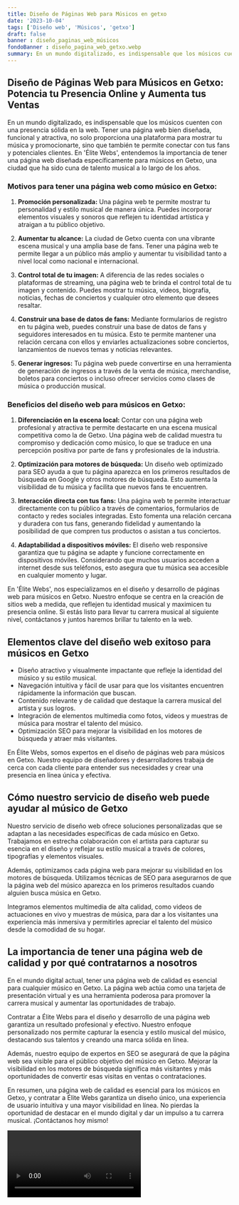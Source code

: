 ```yaml
---
title: Diseño de Páginas Web para Músicos en getxo
date: '2023-10-04'
tags: ['Diseño web', 'Músicos', 'getxo']
draft: false
banner : diseño_paginas_web_músicos
fondoBanner : diseño_pagina_web_getxo.webp
summary: En un mundo digitalizado, es indispensable que los músicos cuenten con una presencia sólida en la web. Tener una página web bien diseñada, funcional y atractiva, no solo proporciona una plataforma para mostrar tu música y promocionarte, sino que también te permite conectar con tus fans y potenciales clientes. En 'Élite Webs', entendemos la importancia de tener una página web diseñada específicamente para músicos en Getxo, una ciudad que ha sido cuna de talento musical a lo largo de los años.
---
```


## Diseño de Páginas Web para Músicos en Getxo: Potencia tu Presencia Online y Aumenta tus Ventas

En un mundo digitalizado, es indispensable que los músicos cuenten con una presencia sólida en la web. Tener una página web bien diseñada, funcional y atractiva, no solo proporciona una plataforma para mostrar tu música y promocionarte, sino que también te permite conectar con tus fans y potenciales clientes. En 'Élite Webs', entendemos la importancia de tener una página web diseñada específicamente para músicos en Getxo, una ciudad que ha sido cuna de talento musical a lo largo de los años.

### Motivos para tener una página web como músico en Getxo:

1. **Promoción personalizada:** Una página web te permite mostrar tu personalidad y estilo musical de manera única. Puedes incorporar elementos visuales y sonoros que reflejen tu identidad artística y atraigan a tu público objetivo.

2. **Aumentar tu alcance:** La ciudad de Getxo cuenta con una vibrante escena musical y una amplia base de fans. Tener una página web te permite llegar a un público más amplio y aumentar tu visibilidad tanto a nivel local como nacional e internacional.

3. **Control total de tu imagen:** A diferencia de las redes sociales o plataformas de streaming, una página web te brinda el control total de tu imagen y contenido. Puedes mostrar tu música, videos, biografía, noticias, fechas de conciertos y cualquier otro elemento que desees resaltar.

4. **Construir una base de datos de fans:** Mediante formularios de registro en tu página web, puedes construir una base de datos de fans y seguidores interesados en tu música. Esto te permite mantener una relación cercana con ellos y enviarles actualizaciones sobre conciertos, lanzamientos de nuevos temas y noticias relevantes.

5. **Generar ingresos:** Tu página web puede convertirse en una herramienta de generación de ingresos a través de la venta de música, merchandise, boletos para conciertos o incluso ofrecer servicios como clases de música o producción musical.

### Beneficios del diseño web para músicos en Getxo:

1. **Diferenciación en la escena local:** Contar con una página web profesional y atractiva te permite destacarte en una escena musical competitiva como la de Getxo. Una página web de calidad muestra tu compromiso y dedicación como músico, lo que se traduce en una percepción positiva por parte de fans y profesionales de la industria.

2. **Optimización para motores de búsqueda:** Un diseño web optimizado para SEO ayuda a que tu página aparezca en los primeros resultados de búsqueda en Google y otros motores de búsqueda. Esto aumenta la visibilidad de tu música y facilita que nuevos fans te encuentren.

3. **Interacción directa con tus fans:** Una página web te permite interactuar directamente con tu público a través de comentarios, formularios de contacto y redes sociales integradas. Esto fomenta una relación cercana y duradera con tus fans, generando fidelidad y aumentando la posibilidad de que compren tus productos o asistan a tus conciertos.

4. **Adaptabilidad a dispositivos móviles:** El diseño web responsive garantiza que tu página se adapte y funcione correctamente en dispositivos móviles. Considerando que muchos usuarios acceden a internet desde sus teléfonos, esto asegura que tu música sea accesible en cualquier momento y lugar.

En 'Élite Webs', nos especializamos en el diseño y desarrollo de páginas web para músicos en Getxo. Nuestro enfoque se centra en la creación de sitios web a medida, que reflejen tu identidad musical y maximicen tu presencia online. Si estás listo para llevar tu carrera musical al siguiente nivel, contáctanos y juntos haremos brillar tu talento en la web.

<GifSeo />

<Cta />

## Elementos clave del diseño web exitoso para músicos en Getxo

- Diseño atractivo y visualmente impactante que refleje la identidad del músico y su estilo musical.
- Navegación intuitiva y fácil de usar para que los visitantes encuentren rápidamente la información que buscan.
- Contenido relevante y de calidad que destaque la carrera musical del artista y sus logros.
- Integración de elementos multimedia como fotos, videos y muestras de música para mostrar el talento del músico.
- Optimización SEO para mejorar la visibilidad en los motores de búsqueda y atraer más visitantes.

En Élite Webs, somos expertos en el diseño de páginas web para músicos en Getxo. Nuestro equipo de diseñadores y desarrolladores trabaja de cerca con cada cliente para entender sus necesidades y crear una presencia en línea única y efectiva. 

## Cómo nuestro servicio de diseño web puede ayudar al músico de Getxo

Nuestro servicio de diseño web ofrece soluciones personalizadas que se adaptan a las necesidades específicas de cada músico en Getxo. Trabajamos en estrecha colaboración con el artista para capturar su esencia en el diseño y reflejar su estilo musical a través de colores, tipografías y elementos visuales.

Además, optimizamos cada página web para mejorar su visibilidad en los motores de búsqueda. Utilizamos técnicas de SEO para asegurarnos de que la página web del músico aparezca en los primeros resultados cuando alguien busca música en Getxo.

Integramos elementos multimedia de alta calidad, como videos de actuaciones en vivo y muestras de música, para dar a los visitantes una experiencia más inmersiva y permitirles apreciar el talento del músico desde la comodidad de su hogar.

## La importancia de tener una página web de calidad y por qué contratarnos a nosotros

En el mundo digital actual, tener una página web de calidad es esencial para cualquier músico en Getxo. La página web actúa como una tarjeta de presentación virtual y es una herramienta poderosa para promover la carrera musical y aumentar las oportunidades de trabajo.

Contratar a Élite Webs para el diseño y desarrollo de una página web garantiza un resultado profesional y efectivo. Nuestro enfoque personalizado nos permite capturar la esencia y estilo musical del músico, destacando sus talentos y creando una marca sólida en línea.

Además, nuestro equipo de expertos en SEO se asegurará de que la página web sea visible para el público objetivo del músico en Getxo. Mejorar la visibilidad en los motores de búsqueda significa más visitantes y más oportunidades de convertir esas visitas en ventas o contrataciones.

En resumen, una página web de calidad es esencial para los músicos en Getxo, y contratar a Élite Webs garantiza un diseño único, una experiencia de usuario intuitiva y una mayor visibilidad en línea. No pierdas la oportunidad de destacar en el mundo digital y dar un impulso a tu carrera musical. ¡Contáctanos hoy mismo!

<Video />

<CtaBot job='Músicos' city='getxo'/>

<Gmaps query='getxo+españa+maps' />